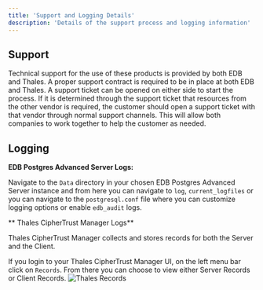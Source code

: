 ```yaml
---
title: 'Support and Logging Details'
description: 'Details of the support process and logging information'
---
```


## Support

Technical support for the use of these products is provided by both EDB and Thales.  A proper support contract is required to be in place at both EDB and Thales.  A support ticket can be opened on either side to start the process.  If it is determined through the support ticket that resources from the other vendor is required, the customer should open a support ticket with that vendor through normal support channels.  This will allow both companies to work together to help the customer as needed.

## Logging

**EDB Postgres Advanced Server Logs:**

Navigate to the `Data` directory in your chosen EDB Postgres Advanced Server instance and from here you can navigate to `log`, `current_logfiles` or you can navigate to the `postgresql.conf` file where you can customize logging options or enable `edb_audit` logs.

** Thales CipherTrust Manager Logs**

Thales CipherTrust Manager collects and stores records for both the Server and the Client. 

If you login to your Thales CipherTrust Manager UI, on the left menu bar click on `Records`.  From there you can choose to view either Server Records or Client Records.
    ![Thales Records](Images/ThalesRecords.png) 